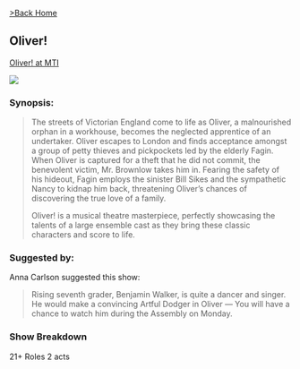 [>Back Home](../index.html)

## Oliver!
[Oliver! at MTI](https://www.mtishows.com/oliver)

![](../images/oliver.jpg)

### Synopsis:

> The streets of Victorian England come to life as Oliver, a malnourished orphan in a workhouse, becomes the neglected apprentice of an undertaker. Oliver escapes to London and finds acceptance amongst a group of petty thieves and pickpockets led by the elderly Fagin. When Oliver is captured for a theft that he did not commit, the benevolent victim, Mr. Brownlow takes him in. Fearing the safety of his hideout, Fagin employs the sinister Bill Sikes and the sympathetic Nancy to kidnap him back, threatening Oliver’s chances of discovering the true love of a family.
>
> Oliver! is a musical theatre masterpiece, perfectly showcasing the talents of a large ensemble cast as they bring these classic characters and score to life.

### Suggested by:

Anna Carlson suggested this show:

> Rising seventh grader, Benjamin Walker, is quite a dancer and singer. He would make a convincing Artful Dodger in Oliver --- You will have a chance to watch him during the Assembly on Monday.

### Show Breakdown
21+ Roles
2 acts
